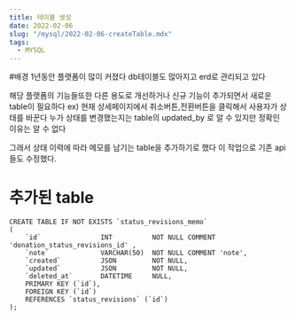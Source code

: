 ```yaml
---
title: 테이블 생성
date: 2022-02-06
slug: "/mysql/2022-02-06-createTable.mdx"
tags:
  - MYSQL
---
```


#배경
1년동안 플랫폼이 많이 커졌다
db테이블도 많아지고 erd로 관리되고 있다

해당 플랫폼의 기능들또한 다른 용도로 개선하거나 신규 기능이 추가되면서
새로운 table이 필요하다
ex)
현재 상세페이지에서
취소버튼,전환버튼을 클릭해서 사용자가 상태를 바꾼다
누가 상태를 변경했는지는 table의 updated_by 로 알 수 있지만
정확인 이유는 알 수 없다

그래서 상태 이력에 따라 메모를 남기는 table을 추가하기로 했다
이 작업으로 기존 api들도 수정했다.

# 추가된 table

```
CREATE TABLE IF NOT EXISTS `status_revisions_memo`
(
    `id`               INT          NOT NULL COMMENT 'donation_status_revisions_id' ,
    `note`             VARCHAR(50)  NOT NULL COMMENT 'note',
    `created`          JSON         NOT NULL,
    `updated`          JSON         NOT NULL,
    `deleted_at`       DATETIME     NULL,
    PRIMARY KEY (`id`),
    FOREIGN KEY (`id`)
    REFERENCES `status_revisions` (`id`)
);
```

